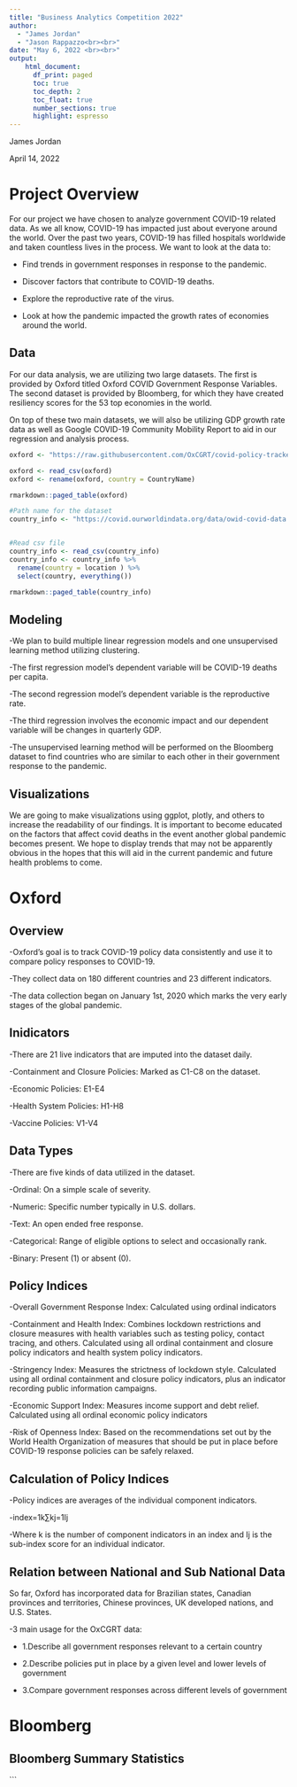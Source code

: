 ```yaml
---
title: "Business Analytics Competition 2022"
author: 
  - "James Jordan"
  - "Jason Rappazzo<br><br>"
date: "May 6, 2022 <br><br>"
output:
    html_document:
      df_print: paged
      toc: true
      toc_depth: 2
      toc_float: true
      number_sections: true
      highlight: espresso 
---
```




James Jordan

April 14, 2022


# Project Overview
For our project we have chosen to analyze government COVID-19 related data. As we all know, COVID-19 has impacted just about everyone around the world. Over the past two years, COVID-19 has filled hospitals worldwide and taken countless lives in the process. We want to look at the data to:

- Find trends in government responses in response to the pandemic.

- Discover factors that contribute to COVID-19 deaths.

- Explore the reproductive rate of the virus.

- Look at how the pandemic impacted the growth rates of economies around the world.

## Data
For our data analysis, we are utilizing two large datasets. The first is provided by Oxford titled Oxford COVID Government Response Variables. The second dataset is provided by Bloomberg, for which they have created resiliency scores for the 53 top economies in the world.

On top of these two main datasets, we will also be utilizing GDP growth rate data as well as Google COVID-19 Community Mobility Report to aid in our regression and analysis process.


```r
oxford <- "https://raw.githubusercontent.com/OxCGRT/covid-policy-tracker/master/data/OxCGRT_latest.csv"

oxford <- read_csv(oxford)
oxford <- rename(oxford, country = CountryName)

rmarkdown::paged_table(oxford)
```

```r
#Path name for the dataset
country_info <- "https://covid.ourworldindata.org/data/owid-covid-data.csv"


#Read csv file
country_info <- read_csv(country_info)
country_info <- country_info %>% 
  rename(country = location ) %>% 
  select(country, everything())

rmarkdown::paged_table(country_info)
```



## Modeling
-We plan to build multiple linear regression models and one unsupervised learning method utilizing clustering.

-The first regression model’s dependent variable will be COVID-19 deaths per capita.

-The second regression model’s dependent variable is the reproductive rate.

-The third regression involves the economic impact and our dependent variable will be changes in quarterly GDP.

-The unsupervised learning method will be performed on the Bloomberg dataset to find countries who are similar to each other in their government response to the pandemic.


## Visualizations

We are going to make visualizations using ggplot, plotly, and others to increase the readability of our findings. It is important to become educated on the factors that affect covid deaths in the event another global pandemic becomes present. We hope to display trends that may not be apparently obvious in the hopes that this will aid in the current pandemic and future health problems to come.

# Oxford

## Overview

-Oxford’s goal is to track COVID-19 policy data consistently and use it to compare policy responses to COVID-19.

-They collect data on 180 different countries and 23 different indicators.

-The data collection began on January 1st, 2020 which marks the very early stages of the global pandemic.

## Inidicators

-There are 21 live indicators that are imputed into the dataset daily.

-Containment and Closure Policies: Marked as C1-C8 on the dataset.

-Economic Policies: E1-E4

-Health System Policies: H1-H8

-Vaccine Policies: V1-V4

## Data Types

-There are five kinds of data utilized in the dataset.

-Ordinal: On a simple scale of severity.

-Numeric: Specific number typically in U.S. dollars.

-Text: An open ended free response.

-Categorical: Range of eligible options to select and occasionally rank.

-Binary: Present (1) or absent (0).

## Policy Indices

-Overall Government Response Index: Calculated using ordinal indicators

-Containment and Health Index: Combines lockdown restrictions and closure measures with health variables such as testing policy, contact tracing, and others. Calculated using all ordinal containment and closure policy indicators and health system policy indicators.

-Stringency Index: Measures the strictness of lockdown style. Calculated using all ordinal containment and closure policy indicators, plus an indicator recording public information campaigns.

-Economic Support Index: Measures income support and debt relief. Calculated using all ordinal economic policy indicators

-Risk of Openness Index: Based on the recommendations set out by the World Health Organization of measures that should be put in place before COVID-19 response policies can be safely relaxed.


## Calculation of Policy Indices

-Policy indices are averages of the individual component indicators.

-index=1k∑kj=1Ij

-Where k is the number of component indicators in an index and Ij is the sub-index score for an individual indicator.

## Relation between National and Sub National Data

So far, Oxford has incorporated data for Brazilian states, Canadian provinces and territories, Chinese provinces, UK developed nations, and U.S. States.

-3 main usage for the OxCGRT data:

- 1.Describe all government responses relevant to a certain country

- 2.Describe policies put in place by a given level and lower levels of government

- 3.Compare government responses across different levels of government


# Bloomberg

## Bloomberg Summary Statistics
































```


 